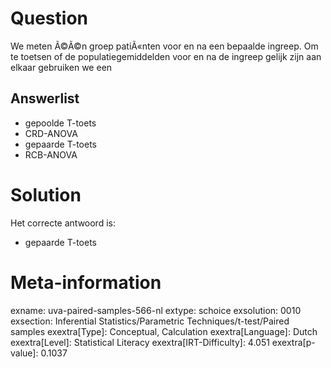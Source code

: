 Question
========

We meten Ã©Ã©n groep patiÃ«nten voor en na een bepaalde ingreep. Om te
toetsen of de populatiegemiddelden voor en na de ingreep gelijk zijn aan
elkaar gebruiken we een


Answerlist
----------

* gepoolde T-toets
* CRD-ANOVA
* gepaarde T-toets
* RCB-ANOVA

Solution
========

Het correcte antwoord is: 

* gepaarde T-toets

Meta-information
================
exname: uva-paired-samples-566-nl
extype: schoice
exsolution: 0010
exsection: Inferential Statistics/Parametric Techniques/t-test/Paired samples
exextra[Type]: Conceptual, Calculation
exextra[Language]: Dutch
exextra[Level]: Statistical Literacy
exextra[IRT-Difficulty]: 4.051
exextra[p-value]: 0.1037
